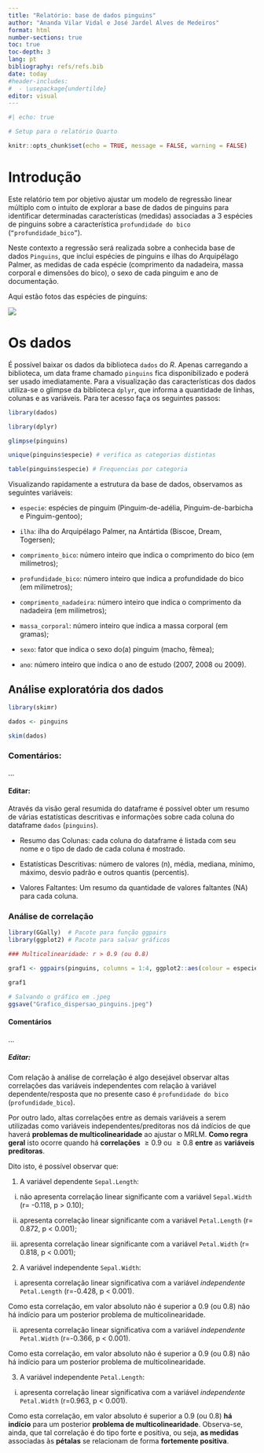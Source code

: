 ```yaml
---
title: "Relatório: base de dados pinguins"
author: "Ananda Vilar Vidal e José Jardel Alves de Medeiros"
format: html
number-sections: true
toc: true
toc-depth: 3
lang: pt
bibliography: refs/refs.bib
date: today
#header-includes:
#  - \usepackage{undertilde}
editor: visual
---
```


```r

#| echo: true

# Setup para o relatório Quarto

knitr::opts_chunk$set(echo = TRUE, message = FALSE, warning = FALSE)


```

# Introdução

Este relatório tem por objetivo ajustar um modelo de regressão linear múltiplo com o intuito de explorar a base de dados de pinguins para identificar determinadas características (medidas) associadas a 3 espécies de pinguins sobre a característica `profundidade do bico` (`“profundidade_bico”`).

Neste contexto a regressão será realizada sobre a conhecida base de dados `Pinguins`, que inclui espécies de pinguins e ilhas do Arquipélago Palmer, as medidas de cada espécie (comprimento da nadadeira, massa corporal e dimensões do bico), o sexo de cada pinguim e ano de documentação.

Aqui estão fotos das espécies de pinguins:

![](Especies_de_Pinguins.jpg){#fig-especiespinguins}

# Os dados

É possível baixar os dados da biblioteca `dados` do *R*. Apenas carregando a biblioteca, um data frame chamado `pinguins` fica disponibilizado e poderá ser usado imediatamente. Para a visualização das características dos dados utiliza-se o glimpse da biblioteca `dplyr`, que informa a quantidade de linhas, colunas e as variáveis. Para ter acesso faça os seguintes passos:

```r

library(dados)

library(dplyr)

glimpse(pinguins)

unique(pinguins$especie) # verifica as categorias distintas

table(pinguins$especie) # Frequencias por categoria

```

Visualizando rapidamente a estrutura da base de dados, observamos as seguintes variáveis:

-   `especie`: espécies de pinguim (Pinguim-de-adélia, Pinguim-de-barbicha e Pinguim-gentoo);

-   `ilha`: ilha do Arquipélago Palmer, na Antártida (Biscoe, Dream, Togersen);

-   `comprimento_bico`: número inteiro que indica o comprimento do bico (em milímetros);

-   `profundidade_bico`: número inteiro que indica a profundidade do bico (em milímetros);

-   `comprimento_nadadeira`: número inteiro que indica o comprimento da nadadeira (em milímetros);

-   `massa_corporal`: número inteiro que indica a massa corporal (em gramas);

-   `sexo`: fator que indica o sexo do(a) pinguim (macho, fêmea);

-   `ano`: número inteiro que indica o ano de estudo (2007, 2008 ou 2009).

## Análise exploratória dos dados

```r

library(skimr)

dados <- pinguins

skim(dados)

```

### Comentários:

...

#### Editar:
Através da visão geral resumida do dataframe é possível obter um resumo de várias estatísticas descritivas e informações sobre cada coluna do dataframe `dados` (`pinguins`).

-   Resumo das Colunas: cada coluna do dataframe é listada com seu nome e o tipo de dado de cada coluna é mostrado.

-   Estatísticas Descritivas: número de valores (n), média, mediana, mínimo, máximo, desvio padrão e outros quantis (percentis).

-   Valores Faltantes:
Um resumo da quantidade de valores faltantes (NA) para cada coluna.


### Análise de correlação {#sec-GGally}

```r

library(GGally)  # Pacote para função ggpairs
library(ggplot2) # Pacote para salvar gráficos

### Multicolinearidade: r > 0.9 (ou 0.8)

graf1 <- ggpairs(pinguins, columns = 1:4, ggplot2::aes(colour = especie))

graf1

# Salvando o gráfico em .jpeg
ggsave("Grafico_dispersao_pinguins.jpeg")

```

#### Comentários

...

##### Editar:

Com relação à análise de correlação é algo desejável observar altas correlações das variáveis independentes com relação à variável dependente/resposta que no presente caso é `profundidade do bico` (`profundidade_bico`).

Por outro lado, altas correlações entre as demais variáveis a serem utilizadas como variáveis independentes/preditoras nos dá indícios de que haverá **problemas de multicolinearidade** ao ajustar o MRLM. **Como regra geral** isto ocorre quando há **correlações** $\geq 0.9$ ou $\geq 0.8$ **entre** as **variáveis preditoras**.

Dito isto, é possível observar que:

1)  A variável dependente `Sepal.Length`:

<!-- -->

i.  não apresenta correlação linear significante com a variável `Sepal.Width` (r= -0.118, p \> 0.10);

ii. apresenta correlação linear significante com a variável `Petal.Length` (r= 0.872, p \< 0.001);

iii. apresenta correlação linear significante com a variável `Petal.Width` (r= 0.818, p \< 0.001);

<!-- -->

2)  A variável independente `Sepal.Width`:

<!-- -->

i)  apresenta correlação linear significativa com a variável *independente* `Petal.Length` (r=-0.428, p \< 0.001).

Como esta correlação, em valor absoluto não é superior a 0.9 (ou 0.8) não há indício para um posterior problema de multicolinearidade.

ii) apresenta correlação linear significativa com a variável *independente* `Petal.Width` (r=-0.366, p \< 0.001).

Como esta correlação, em valor absoluto não é superior a 0.9 (ou 0.8) não há indício para um posterior problema de multicolinearidade.

3)  A variável independente `Petal.Length`:

<!-- -->

i)  apresenta correlação linear significativa com a variável *independente* `Petal.Width` (r=0.963, p \< 0.001).

Como esta correlação, em valor absoluto é superior a 0.9 (ou 0.8) **há indício** para um posterior **problema de multicolinearidade**. Observa-se, ainda, que tal correlação é do tipo forte e positiva, ou seja, **as medidas** associadas às **pétalas** se relacionam de forma **fortemente positiva**.

